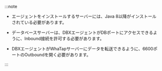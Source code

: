 :::note

<Xclude product="oracle-pro">

- エージェントをインストールするサーバーには、Java 8以降がインストールされている必要があります。

</Xclude>

- データベースサーバーは、DBXエージェントがDBポートにアクセスできるように、Inbound接続を許可する必要があります。

- DBXエージェントがWhaTapサーバーにデータを転送できるように、6600ポートのOutboundを開く必要があります。

:::
